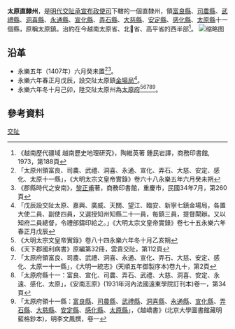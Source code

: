 '''太原直隸州'''，是[[明代|明代]][[交阯承宣布政使司|交阯承宣布政使司]]下轄的一個直隸州，領[[富良縣|富良縣]]、[[司農縣_(交阯)|司農縣]]、[[武禮縣|武禮縣]]、[[洞喜縣|洞喜縣]]、[[永通縣|永通縣]]、[[宣化縣_(交阯)|宣化縣]]、[[弄石縣|弄石縣]]、[[大慈縣|大慈縣]]、[[安定縣_(太原府)|安定縣]]、[[感化縣|感化縣]]、[[太原縣_(交阯)|太原縣]]十一個縣，原稱太原鎮。治約在今越南太原省、北𣴓省、高平省的西半部<ref>《越南歷代疆域 越南歷史地理研究》，陶維英著 鍾民岩譯，商務印書館, 1973，第188頁</ref>。
[[File:太原州.jpg|缩略图]]

== 沿革 ==
* 永樂五年（1407年）六月癸未置<ref>「太原州領富良、司農、武禮、洞喜、永通、宣化、弄石、大慈、安定、感化、太原十一縣」，《大明太宗文皇帝實錄》卷六十八永樂五年六月癸未朔</ref><ref>《郡縣時代之安南》，[[黎正甫|黎正甫]]著，商務印書館，重慶市，民國34年7月，第260頁</ref>。
* 永樂六年春正月戊辰，設交阯太原鎮[[金場局|金場局]]<ref>「戊辰設交阯太原、嘉興、廣威、天關、望江、臨安、新寧七鎮金場局，各置大使二員、副使四員，又選授知州知縣二十一員，每鎮三員，提督閘辦。又以知府二員總督，令禮部鑄印給之。」《大明太宗文皇帝實錄》卷七十五永樂六年春正月戊辰</ref>。
* 永樂六年冬十月己卯，陞交阯太原州為[[太原府_(交阯)|太原府]]<ref>《大明太宗文皇帝實錄》卷八十四永樂六年冬十月乙亥朔</ref><ref>《天下郡國利病書》原編第32冊，雲貴交阯，第112頁</ref><ref>「太原府領富良、司農、武禮、洞喜、永通、宣化、弄石、大慈、安定、感化、太原一十一縣」，《大明一統志》(天順五年御製序本)卷九十，第2頁</ref><ref>「太原府縣十一：富良、宣化、司農、弄石、武禮、大慈、洞喜、安定、永遠、感化、太原」，《安南志原》(1931年河內法國遠東學院訂刊本)卷一，第34頁</ref><ref>「太原府領十一縣：[[富良縣|富良縣]]、[[司農縣_(交阯)|司農縣]]、[[武禮縣|武禮縣]]、[[洞喜縣|洞喜縣]]、[[永通縣|永通縣]]、[[宣化縣_(交阯)|宣化縣]]、[[弄石縣|弄石縣]]、[[大慈縣|大慈縣]]、[[安定縣_(太原府)|安定縣]]、[[感化縣|感化縣]]、[[太原縣_(交阯)|太原縣]]」，《越嶠書》(北京大學圖書館藏明藍格鈔本)，明李文鳳撰，卷一</ref>。
== 參考資料 ==
{{reflist}}
{{交阯承宣布政使司行政區劃}}
[[分類:明朝直隸州|交阯]]